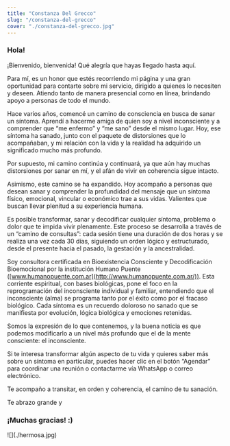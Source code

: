 ```yaml
---
title: "Constanza Del Grecco"
slug: "/constanza-del-grecco"
cover: "./constanza-del-grecco.jpg"
---
```



### **Hola!**

¡Bienvenido, bienvenida! Qué alegría que hayas llegado hasta aquí.

Para mí, es un honor que estés recorriendo mi página y una gran oportunidad para contarte sobre mi servicio, dirigido a quienes lo necesiten y deseen. Atiendo tanto de manera presencial como en línea, brindando apoyo a personas de todo el mundo.

Hace varios años, comencé un camino de consciencia en busca de sanar un síntoma. Aprendí a hacerme amiga de quien soy a nivel inconsciente y a comprender que “me enfermo” y “me sano” desde el mismo lugar. Hoy, ese síntoma ha sanado, junto con el paquete de distorsiones que lo acompañaban, y mi relación con la vida y la realidad ha adquirido un significado mucho más profundo.

Por supuesto, mi camino continúa y continuará, ya que aún hay muchas distorsiones por sanar en mí, y el afán de vivir en coherencia sigue intacto.

Asimismo, este camino se ha expandido. Hoy acompaño a personas que desean sanar y comprender la profundidad del mensaje que un síntoma físico, emocional, vincular o económico trae a sus vidas. Valientes que buscan llevar plenitud a su experiencia humana.

Es posible transformar, sanar y decodificar cualquier síntoma, problema o dolor que te impida vivir plenamente. Este proceso se desarrolla a través de un “camino de consultas”: cada sesión tiene una duración de dos horas y se realiza una vez cada 30 días, siguiendo un orden lógico y estructurado, desde el presente hacia el pasado, la gestación y la ancestralidad.

Soy consultora certificada en Bioexistencia Consciente y Decodificación Bioemocional por la institución Humano Puente ([www.humanopuente.com.ar](http://www.humanopuente.com.ar/)). Esta corriente espiritual, con bases biológicas, pone el foco en la reprogramación del inconsciente individual y familiar, entendiendo que el inconsciente (alma) se programa tanto por el éxito como por el fracaso biológico. Cada síntoma es un recuerdo doloroso no sanado que se manifiesta por evolución, lógica biológica y emociones retenidas.

Somos la expresión de lo que contenemos, y la buena noticia es que podemos modificarlo a un nivel más profundo que el de la mente consciente: el inconsciente.

Si te interesa transformar algún aspecto de tu vida y quieres saber más sobre un síntoma en particular, puedes hacer clic en el botón “Agendar” para coordinar una reunión o contactarme vía WhatsApp o correo electrónico.

Te acompaño a transitar, en orden y coherencia, el camino de tu sanación.

Te abrazo grande y

### **¡Muchas gracias! :)**

<div className="koko-image">
![](./hermosa.jpg)
</div>